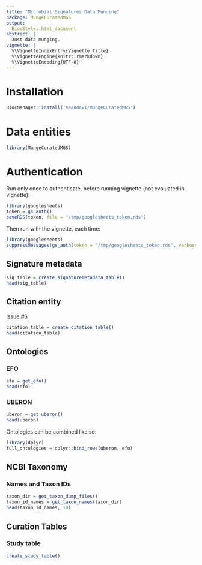 ```yaml
---
title: "Microbial Signatures Data Munging"
package: MungeCuratedMGS
output:
  BiocStyle::html_document
abstract: |
  Just data munging.
vignette: |
  %\VignetteIndexEntry{Vignette Title}
  %\VignetteEngine{knitr::rmarkdown}
  %\VignetteEncoding{UTF-8}
---
```


# Installation

```r
BiocManager::install('seandavi/MungeCuratedMGS')
```

# Data entities

```r
library(MungeCuratedMGS)
```

# Authentication

Run only once to authenticate, before running vignette (not evaluated in vignette):
```r
library(googlesheets)
token = gs_auth()
saveRDS(token, file = "/tmp/googlesheets_token.rds")
```

Then run with the vignette, each time:
```r
library(googlesheets)
suppressMessages(gs_auth(token = "/tmp/googlesheets_token.rds", verbose = FALSE))
```

## Signature metadata

```r
sig_table = create_signaturemetadata_table()
head(sig_table)
```

## Citation entity

[Issue #6](https://github.com/seandavi/MungeCuratedMGS/issues/6)

```r
citation_table = create_citation_table()
head(citation_table)
```

## Ontologies

### EFO

```r
efo = get_efo()
head(efo)
```

### UBERON

```r
uberon = get_uberon()
head(uberon)
```

Ontologies can be combined like so:

```r
library(dplyr)
full_ontologies = dplyr::bind_rows(uberon, efo)
```

## NCBI Taxonomy

### Names and Taxon IDs

```r
taxon_dir = get_taxon_dump_files()
taxon_id_names = get_taxon_names(taxon_dir)
head(taxon_id_names, 10)
```

## Curation Tables

### Study table

```r
create_study_table()
```
